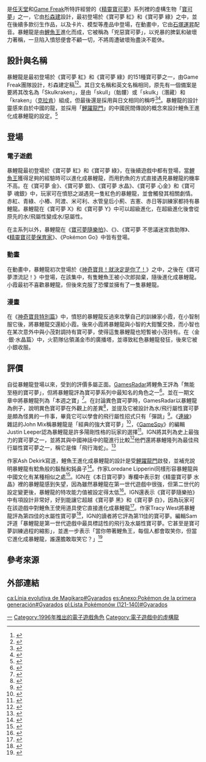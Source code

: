 {{noteTA
|G1=神奇寶貝
}}
{{Pokemon Infobox |
image=[[File:Gyarados.jpg|200px]] |
name=暴鯉龍 |
number=130 |
prev=[[鯉魚王|鯉魚王]] |
next=[[拉普拉斯_(宝可梦)|拉普拉斯]] |
japanese={{lang|ja|ギャラドス}} |
english=Gyarados |
othername=鯉魚龍 |
evolvesfrom=[[鯉魚王|鯉魚王]] |
evolvesto=超級暴鯉龍 |
stage=一級進化 |
species=兇惡寶可夢 |
type=水 |
type2=飛行（超級進化前）/ 惡（超級進化後） |
height=6.5 |
weight=235.0 |
color=藍色 |
ability=威嚇 |
move=水炮、破壞光線 |
shinycolor=紅色 |
johtonumber=077 |
johtoprev=[[鯉魚王|鯉魚王]] |
johtonext=[[角金魚|角金魚]] |
hoennnumber=053 |
hoennprev=[[鯉魚王|鯉魚王]] |
hoennnext=[[露力麗|露力麗]] |
sinnohnumber=024 |
sinnohprev=[[鯉魚王|鯉魚王]] |
sinnohnext= [[含羞苞|含羞苞]] |
}}

{{nihongo|'''暴鯉龍'''|ギャラドス|Gyarados|lead=yes}}是[[任天堂|任天堂]]和[[Game_Freak|Game Freak]]所特許經營的《[[精靈寶可夢系列|精靈寶可夢]]》系列裡的虛構生物「[[寶可夢列表|寶可夢]]」之一，它由[[杉森建|杉森建]]設計，最初登場於《寶可夢 紅》和《寶可夢 綠》之中，並在後續多款衍生作品，以及卡片、模型等產品中登場，在動畫中，它由[[石塚運昇|石塚運昇]]配音。暴鯉龍是由[[鯉魚王|鯉魚王]]進化而成，它被稱為「兇惡寶可夢」，以兇暴的脾氣和破壞力著稱，一旦陷入憤怒便會不顧一切，不將周遭破壞殆盡決不罷休。

==設計與名稱==
暴鯉龍是最初登場於《寶可夢 紅》和《寶可夢 綠》的151種寶可夢之一，由Game Freak團隊設計，杉森建定稿<ref>{{cite web |url=https://www.nintendo.co.jp/ds/interview/irbj/vol1/index2.html |title=2. 一新されたポケモンの世界 |page=2 |work=Nintendo.com |publisher=[[Nintendo|Nintendo]] |accessdate=2010-09-10 |author=Staff |language=ja |archive-date=2010-09-13 |archive-url=https://web.archive.org/web/20100913024041/http://www.nintendo.co.jp/ds/interview/irbj/vol1/index2.html |dead-url=no }}</ref><ref>{{cite web |url=http://www.computerandvideogames.com/article.php?id=91965 |title=Game Freak on Pokémon! |author=Stuart Bishop |publisher=CVG |date=2003-05-30 |accessdate=2008-02-07 |archiveurl=https://www.webcitation.org/5VSJaR6xT?url=http://www.computerandvideogames.com/article.php?id=91965 |archivedate=2008-02-08 }}</ref>。其日文名稱和英文名稱相同，原先有一個備案是要將其改名為「Skulkraken」，是由「skull」（骷髏）或「skulk」（潛藏）和「kraken」（[[克拉肯|克拉肯]]）組成，但最後還是採用與日文相同的稱呼<ref name="Time">{{cite news|url=http://www.time.com/time/asia/magazine/99/1122/cover2.html|title=PokéMania|last=Chua-Euan|first=Howard|date=November 22, 1999|publisher=TIME|accessdate=2008-09-15|archive-date=2009-05-19|archive-url=https://web.archive.org/web/20090519002004/http://www.time.com/time/asia/magazine/99/1122/cover2.html|dead-url=yes}}</ref><ref>{{cite web |url=http://guides.ign.com/guides/12045/gyarados.html |title=Pokemon Strategy Guide - IGNguides |publisher=Guides.ign.com |accessdate=2011-04-01  |archiveurl=https://web.archive.org/web/20120925225251/http://guides.ign.com/guides/12045/gyarados.html |archivedate=2012-09-25 }}</ref>。暴鯉龍的設計靈感來自於中國的龍，並採用「[[鯉躍龍門|鯉躍龍門]]」的中國民間傳說的概念來設計鯉魚王進化成暴鯉龍的設定。<ref name="Dragon Majesty">{{cite web|url=https://drm.pokemontcg.com/en-us/|title=Description of the "Dragon Majesty" expansion of the Trading Card Game|website=NA website of Dragon Majesty|publisher=Nintendo|quote=The Dragon Majesty expansion is loaded with Dragon-type Pokémon, plus many other Pokémon inspired by different kinds of dragons, such as Gyarados and Charizard.|access-date=2020-10-29|archive-date=2018-12-03|archive-url=https://web.archive.org/web/20181203123556/https://drm.pokemontcg.com/en-us/|dead-url=yes}}</ref>

==登場==
===電子遊戲===
暴鯉龍最初登場於《寶可夢 紅》和《寶可夢 綠》，在後續遊戲中都有登場，當[[鯉魚王|鯉魚王]]獲得足夠的經驗時可以進化成暴鯉龍，而用釣魚的方式直接遇見暴鯉龍的機率不高。在《寶可夢 金》、《寶可夢 銀》、《寶可夢 水晶》、《寶可夢 心金》和《寶可夢 魂銀》中，玩家可在憤怒之湖遇見一隻紅色的暴鯉龍，並會觸發其相關劇情。赤紅、青綠、小樁、阿渡、米可利、水管皇后小薊、吉憲、赤日等訓練家都持有暴鯉龍。暴鯉龍在《寶可夢 X》和《寶可夢 Y》中可以超級進化，在超級進化後會從原先的水/飛屬性變成水/惡屬性。

在主系列以外，暴鯉龍在《[[寶可夢隨樂拍|寶可夢隨樂拍]]》、《{{link-en|寶可夢TCG (電子遊戲)|Pokémon Trading Card Game (video game)}}》、《寶可夢 不思議迷宮救助隊》、《[[精靈寶可夢保育家|精靈寶可夢保育家]]》、《Pokémon Go》中皆有登場。

===動畫===
在動畫中，暴鯉龍初次登場於《[[神奇寶貝！就決定是你了！|神奇寶貝！就決定是你了！]]》之中，之後在《寶可夢漂流記！》中登場，在該集中，有隻鯉魚王被小次郎拋棄，隨後進化成暴鯉龍。小霞最初不喜歡暴鯉龍，但後來克服了恐懼並擁有了一隻暴鯉龍。

===漫畫===
在《[[神奇寶貝特別篇|神奇寶貝特別篇]]》中，憤怒的暴鯉龍反過來攻擊自己的訓練家小霞，在小智制服它後，將暴鯉龍交還給小霞。後來小霞將暴鯉龍與小智的大鉗蟹交換，而小智也在某次意外中與小茂對調持有寶可夢，使得這隻暴鯉龍也短暫被小茂持有。在〈金·銀·水晶篇〉中，火箭隊佔領滿金市的廣播塔，並導致紅色暴鯉龍發狂，後來它被小銀收服。

==評價==
自從暴鯉龍登場以來，受到的評價多屬正面。[[GamesRadar|GamesRadar]]將鯉魚王評為「無能至極的寶可夢」，但將暴鯉龍評為寶可夢系列中最知名的角色之一<ref name="Elston, Brett 9">{{cite web |url=http://www.gamesradar.com/ds/f/the-complete-pokemon-rby-pokedex-part-12/a-20070822123739315022/g-2006100415372930075/p-9 |title=The complete Pokemon RBY Pokedex, part 12 |author=Elston, Brett |page=9 |accessdate=2009-10-03 |publisher=[[Future_Publishing|Future Publishing]] |work=[[GamesRadar|GamesRadar]] |archive-date=2011-06-16 |archive-url=https://web.archive.org/web/20110616052029/http://www.gamesradar.com/ds/f/the-complete-pokemon-rby-pokedex-part-12/a-20070822123739315022/g-2006100415372930075/p-9 |dead-url=no }}</ref>。並在一期文章中將暴鯉龍列為「本週之寶」<ref>{{cite web |url=http://www.gamesradar.com/ds/f/pokemon-monday-12-seasonal-change/a-201008091780268074/g-201004091000657031 |title=Pokemon Monday 12 - Sea(sonal) change, Pokemon Black / White DS Features |publisher=GamesRadar |author=Carolyn Gudmundson |date= |accessdate=2011-04-01 |archive-date=2016-03-19 |archive-url=https://web.archive.org/web/20160319221804/http://www.gamesradar.com/ds/f/pokemon-monday-12-seasonal-change/a-201008091780268074/g-201004091000657031/ |dead-url=no }}</ref>。在討論異色寶可夢時，GamesRadar以暴鯉龍為例子，說明異色寶可夢在外觀上的差異<ref>{{cite web |url=http://www.gamesradar.com/ds/f/shiny-pokemon-guide/a-2007091912145600054/g-2006100415372930075 |title=Shiny Pokemon Guide, Pokemon Diamond/Pearl DS Features |publisher=GamesRadar |author=Carolyn Gudmundson |date= |accessdate=2011-04-01 |archive-date=2013-05-25 |archive-url=https://www.webcitation.org/6Gt7SB6Cj?url=http://www.gamesradar.com/shiny-pokemon-guide/ |dead-url=no }}</ref>，並提及它被設計為水/飛行屬性寶可夢是頗為怪異的一件事，畢竟它可以學會的飛行屬性招式只有「彈跳」<ref>{{cite web |url=http://www.gamesradar.com/ds/pokemon-heartgold-soulsilver/news/catch-self-destructing-munchlax-on-new-pokewalker-route/a-20100505163322695032/g-2009081411831516068 |title=Catch self-destructing Munchlax on new Pokewalker route, Pokemon HeartGold / SoulSilver DS News |publisher=GamesRadar |author=Carolyn Gudmundson |date=May 5, 2010 |accessdate=2011-04-01 |archive-date=2013-05-25 |archive-url=https://www.webcitation.org/6Gt7TLfoq?url=http://www.gamesradar.com/catch-self-destructing-munchlax-on-new-pokewalker-route/ |dead-url=no }}</ref>。《[[連線|連線]]》雜誌的John Mix稱暴鯉龍是「經典的強大寶可夢」<ref>{{cite web |author=John Mix Meyer |url=https://www.wired.com/gamelife/2011/03/pokemon-black-and-white-review/ |title=Review: Pokémon Black and White Mix New Monsters, Old Fun | GameLife |publisher=Wired.com |date=March 4, 2011 |accessdate=2011-04-01 |archive-date=2014-01-01 |archive-url=https://web.archive.org/web/20140101073349/http://www.wired.com/gamelife/2011/03/pokemon-black-and-white-review/ |dead-url=no }}</ref>，《[[GameSpy|GameSpy]]》的編輯Justin Leeper認為暴鯉龍是許多陽剛性格的玩家的選擇<ref>{{cite web |url=http://www.gamespy.com/articles/508/508764p1.html |title=GameSpy: Pokemon - Page 1 |publisher=[[GameSpy|GameSpy]] |author=Justin Leeper |date=Apr 24, 2004 |accessdate=2011-04-19 |archive-date=2013-04-20 |archive-url=https://www.webcitation.org/6G1dUShIJ?url=http://www.gamespy.com/articles/508/508764p1.html |dead-url=no }}</ref>。IGN將其列為史上最強力的寶可夢之一，並將其與中國神話中的龍進行比較<ref name="Gyarados Biography">{{cite web |url=http://stars.ign.com/objects/143/14349942_biography.html |title=Gyarados Biography |publisher=[[IGN_Entertainment|IGN Entertainment]] |work=[[IGN|IGN]] |accessdate=2009-10-03 |archive-date=2013-05-25 |archive-url=https://www.webcitation.org/6Gt7OzI2p?url=http://www.ign.com/characters/gyarados |dead-url=yes }}</ref>他們還將暴鯉隆列為最佳飛行屬性寶可夢之一，稱它是條「飛行海蛇」。<ref>{{cite web |url=http://guides.ign.com/guides/15787/basics.html |title=Pokémon Stadium 2: Basics |publisher=IGN |accessdate=2011-04-01  |archiveurl=https://web.archive.org/web/20100912172356/http://guides.ign.com/guides/15787/basics.html |archivedate=2010-09-12 }}</ref>

作家Ash Dekirk寫道，鯉魚王進化成暴鯉龍的設計是受[[鯉躍龍門|鯉躍龍門]]啟發，並補充說明暴鯉龍有鯰魚般的鬍鬚和鈍鼻子<ref>{{cite book|url=https://books.google.com/books?id=Gkn0fkhiwS0C|title=Dragonlore: From the Archives of the Grey School of Wizardry|first=Ash|last=Dekirk|date=28 May 2017|publisher=Career Press|accessdate=28 May 2017|via=Google Books|isbn=9781564148681|archive-date=2013-12-31|archive-url=https://web.archive.org/web/20131231092939/http://books.google.com/books?id=Gkn0fkhiwS0C|dead-url=no}}</ref>。作家Loredane Lipperini同樣形容暴鯉龍與中國文化有某種相似之處<ref>{{cite book |url=https://books.google.com/books?id=MOQc163-XCcC |title=Generazione Pokémon: i bambini e l ... - Google Books |accessdate=2011-04-01 |isbn=9788882102494 |last1=Lipperini |first1=Loredana |year=2000 |archive-date=2013-12-31 |archive-url=https://web.archive.org/web/20131231092532/http://books.google.com/books?id=MOQc163-XCcC |dead-url=no }}</ref>。IGN在《本日寶可夢》專欄中表示對《精靈寶可夢 水晶》裡的暴鯉龍感到失望，因為雖然暴鯉龍在第一世代遊戲中很強，但第二世代的設定變更後，暴鯉龍的特攻能力值被設定得太低<ref>{{cite web |url=http://faqs.ign.com/articles/383/383839p1.html |title=Pokemon Crystal Version Pokemon of the Day: Gyarados (#130) - IGN FAQs |publisher=IGN |author=pokemonofthedaychick |date=2003-01-28 |accessdate=2011-04-01 |archive-date=2012-10-09 |archive-url=https://web.archive.org/web/20121009160908/http://faqs.ign.com/articles/383/383839p1.html |dead-url=no }}</ref>。IGN還表示《寶可夢隨樂拍》中有項設計非常好，好到能讓它超越《寶可夢 黑》和《寶可夢 白》，因為玩家可在該遊戲中對鯉魚王使用道具使它直接進化成暴鯉龍<ref>{{cite web |url=http://wii.ign.com/articles/115/1157504p1.html |title=Which Pokemon Game is Better Than Pokemon Black and White? - Nintendo 64 Feature at IGN |publisher=IGN |author=Jack DeVries |date=March 24, 2011 |accessdate=2011-04-01 |archive-url=https://www.webcitation.org/6B4DtYqlZ?url=http://www.ign.com/articles/2011/03/24/which-pokemon-game-is-better-than-pokemon-black-and-white |archive-date=September 30, 2012  }}</ref>。作家Tracy West將暴鯉龍評為第四佳的水屬性寶可夢<ref name="Top 10">{{cite book |last1=West |first1=Tracy |last2=Noll |first2=Katherine |title=Pokémon Top 10 Handbook |date=September 2006 |publisher=[[Scholastic_Corporation|Scholastic Inc]] |isbn=0-439-89047-0}}</ref>，IGN的讀者將它評為第11佳的寶可夢。編輯Sam評道「暴鯉龍是第一世代遊戲中最具標誌性的飛行及水屬性寶可夢。它甚至是寶可夢訓練過程的縮影」，並進一步表示「當你帶著鯉魚王，每個人都會取笑你，但當它進化成暴鯉龍，誰還膽敢取笑它？」<ref>{{cite web |url=http://www.ign.com/top/pokemon/11 |title=Gyarados - #11 Top Pokémon - IGN |publisher=IGN |author=Sam |accessdate=2012-03-04 |archive-date=2016-11-22 |archive-url=https://web.archive.org/web/20161122003405/http://www.ign.com/top/pokemon/11 |dead-url=no }}</ref>

==參考來源==
{{Reflist|2}}

==外部連結==
{{Portal|Video games}}

{{寶可夢列表}}
{{DEFAULTSORT:Gyarados}}

[[Category:寶可夢世代|一]]
[[Category:1996年推出的電子遊戲角色|Category:1996年推出的電子遊戲角色]]
[[Category:電子遊戲中的虛構龍|Category:電子遊戲中的虛構龍]]

[[ca:Línia_evolutiva_de_Magikarp#Gyarados|ca:Línia evolutiva de Magikarp#Gyarados]]
[[es:Anexo:Pokémon_de_la_primera_generación#Gyarados|es:Anexo:Pokémon de la primera generación#Gyarados]]
[[pl:Lista_Pokémonów_(121-140)#Gyarados|pl:Lista Pokémonów (121-140)#Gyarados]]